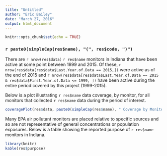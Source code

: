 ```yaml
---
title: "Untitled"
author: "Eric Bailey"
date: "March 27, 2016"
output: html_document
---
```


```r
knitr::opts_chunk$set(echo = TRUE)

```

### `r paste0(simpleCap(res$name), "(", res$code, ")") `

There are `r nrow(res$data) ` `r res$name` monitors in Indiana that have been active at some point between 1999 and 2015. Of these, `r nrow(res$data[res$data$Last.Year.of.Data == 2015,]) ` were active as of the end of 2015 and `r nrow(res$data[res$data$Last.Year.of.Data == 2015 & res$data$First.Year.of.Data <= 1999, ]) ` have been active during the entire period covered by this project (1999-2015).

Below is a plot illustrating `r res$name ` data coverage, by monitor, for all monitors that collected `r res$name ` data during the period of interest.

```r
coveragePlot(res$data, paste0(simpleCap(res$name), " Coverage by Monitoring Location"))
```

Many EPA air pollutant monitors are placed relative to specific sources and so are not representative of general concentrations or population exposures. Below is a table showing the reported purpose of `r res$name ` monitors in Indiana.

```r
library(knitr)
kable(res$purpose)
```
